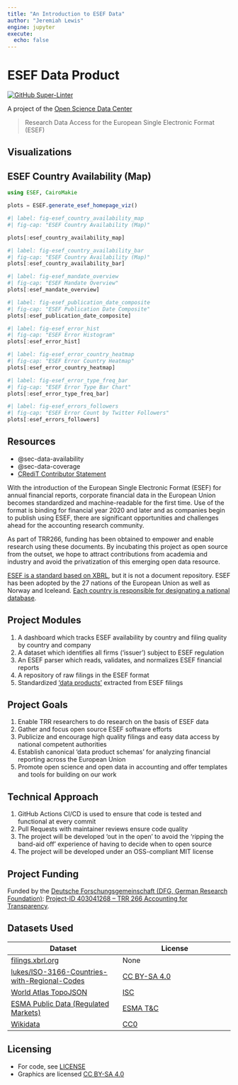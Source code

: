 ```yaml
---
title: "An Introduction to ESEF Data"
author: "Jeremiah Lewis"
engine: jupyter
execute:
  echo: false
---
```


# ESEF Data Product

[![GitHub Super-Linter](https://github.com/trr266/esef/workflows/Lint%20Code%20Base/badge.svg)](https://github.com/marketplace/actions/super-linter)

A project of the [Open Science Data Center][c02]

> Research Data Access for the European Single Electronic Format (ESEF)

## Visualizations

## ESEF Country Availability (Map)

```julia
using ESEF, CairoMakie

plots = ESEF.generate_esef_homepage_viz()
```


```julia
#| label: fig-esef_country_availability_map
#| fig-cap: "ESEF Country Availability (Map)"

plots[:esef_country_availability_map]
```

```julia
#| label: fig-esef_country_availability_bar
#| fig-cap: "ESEF Country Availability (Map)"
plots[:esef_country_availability_bar]
```


```julia
#| label: fig-esef_mandate_overview
#| fig-cap: "ESEF Mandate Overview"
plots[:esef_mandate_overview]
```

```julia
#| label: fig-esef_publication_date_composite
#| fig-cap: "ESEF Publication Date Composite"
plots[:esef_publication_date_composite]
```

```julia
#| label: fig-esef_error_hist
#| fig-cap: "ESEF Error Histogram"
plots[:esef_error_hist]
```

```julia
#| label: fig-esef_error_country_heatmap
#| fig-cap: "ESEF Error Country Heatmap"
plots[:esef_error_country_heatmap]
```

```julia
#| label: fig-esef_error_type_freq_bar
#| fig-cap: "ESEF Error Type Bar Chart"
plots[:esef_error_type_freq_bar]
```

```julia
#| label: fig-esef_errors_followers
#| fig-cap: "ESEF Error Count by Twitter Followers"
plots[:esef_errors_followers]
```


## Resources

- @sec-data-availability
- @sec-data-coverage
- [CRediT Contributor Statement](docs/contributors.yaml)

With the introduction of the European Single Electronic Format (ESEF) for annual financial reports, corporate financial data
in the European Union becomes standardized and machine-readable for the first time. Use of the format is binding for
financial year 2020 and later and as companies begin to publish using ESEF, there are significant opportunities and challenges ahead
for the accounting research community.

As part of TRR266, funding has been obtained to empower and enable research using these documents.
By incubating this project as open source from the outset, we hope to attract contributions from academia and industry
and avoid the privatization of this emerging open data resource.

[ESEF is a standard based on XBRL][esef_home], but it is not a document repository. ESEF has been adopted by the 27 nations
of the European Union as well as Norway and Iceleand.
[Each country is responsible for designating a national database][competent_authorities].

## Project Modules

1. A dashboard which tracks ESEF availability by country and filing quality by country and company
2. A dataset which identifies all firms ('issuer') subject to ESEF regulation
3. An ESEF parser which reads, validates, and normalizes ESEF financial reports
4. A repository of raw filings in the ESEF format
5. Standardized ['data products'][data_product] extracted from ESEF filings

## Project Goals

1. Enable TRR researchers to do research on the basis of ESEF data
2. Gather and focus open source ESEF software efforts
3. Publicize and encourage high quality filings and easy data access by national competent authorities
4. Establish canonical 'data product schemas' for analyzing financial reporting across the European Union
5. Promote open science and open data in accounting and offer templates and tools for building on our work

## Technical Approach

1. GitHub Actions CI/CD is used to ensure that code is tested and functional at every commit
2. Pull Requests with maintainer reviews ensure code quality
3. The project will be developed 'out in the open' to avoid the 'ripping the band-aid off' experience of having to decide when to open source
4. The project will be developed under an OSS-compliant MIT license

## Project Funding

Funded by the [Deutsche Forschungsgemeinschaft (DFG, German Research Foundation)][dfg]: [Project-ID 403041268 – TRR 266 Accounting for Transparency][trr_266].

[esef_home]: https://www.esma.europa.eu/policy-activities/corporate-disclosure/european-single-electronic-format
[competent_authorities]: https://www.esma.europa.eu/access-regulated-information
[data_product]: https://martinfowler.com/articles/data-mesh-principles.html#DataAsAProduct
[trr_266]: https://www.accounting-for-transparency.de
[dfg]: https://www.dfg.de
[c02]: https://www.accounting-for-transparency.de/project/open-science-data-center/


## Datasets Used

| Dataset | License |
| -- | -- |
| [filings.xbrl.org][xbrl_filings] | None |
| [lukes/ISO-3166-Countries-with-Regional-Codes][iso_3166] | [CC BY-SA 4.0][cc_by_sa] |
| [World Atlas TopoJSON][world_atlas] | [ISC][isc] |
| [ESMA Public Data (Regulated Markets)][esma_api] | [ESMA T&C][esma_tc] |
| [Wikidata][wikidata] | [CC0][cc_0] |
## Licensing

- For code, see [LICENSE](LICENSE)
- Graphics are licensed [CC BY-SA 4.0][cc_by_sa]

[xbrl_filings]: https://filings.xbrl.org/about.html
[iso_3166]: https://github.com/lukes/ISO-3166-Countries-with-Regional-Codes
[world_atlas]: https://www.npmjs.com/package/world-atlas
[isc]: https://www.isc.org/licenses/
[cc_by_sa]: https://creativecommons.org/licenses/by-sa/4.0/
[esma_api]: https://registers.esma.europa.eu/publication/helpApp
[esma_tc]: https://registers.esma.europa.eu/publication/legalNoticePage
[wikidata]: https://www.wikidata.org/wiki/Wikidata:Main_Page
[cc_0]: https://creativecommons.org/publicdomain/zero/1.0/
